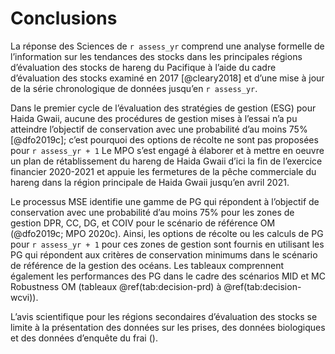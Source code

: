 # Conclusions

La réponse des Sciences de `r assess_yr` comprend une analyse formelle de l’information sur les tendances des stocks dans les principales régions d’évaluation des stocks
de hareng du Pacifique à l’aide du cadre d’évaluation des stocks examiné en 2017 [@cleary2018]
et d’une mise à jour de la série chronologique de données jusqu’en `r assess_yr`.

Dans le premier cycle de l’évaluation des stratégies de gestion (ESG) pour Haida Gwaii,
aucune des procédures de gestion mises à l’essai n’a pu atteindre l’objectif de conservation avec une probabilité d’au moins 75% [@dfo2019c];
c’est pourquoi des options de récolte ne sont pas proposées pour `r assess_yr + 1`
Le MPO s’est engagé à élaborer et à mettre en oeuvre un plan de rétablissement du hareng de Haida Gwaii d’ici la fin de l’exercice financier 2020-2021 et
appuie les fermetures de la pêche commerciale du hareng dans la région principale de Haida Gwaii jusqu’en avril 2021.

Le processus MSE identifie une gamme de PG qui répondent à l'objectif de conservation avec une probabilité d'au moins 75%
pour les zones de gestion DPR, CC, DG, et COIV pour le scénario de référence OM (@dfo2019c; MPO 2020c^\ref{fn:MSESR2020}^).
Ainsi, les options de récolte ou les calculs de PG pour `r assess_yr + 1` pour ces zones de gestion sont fournis
en utilisant les PG qui répondent aux critères de conservation minimums dans le scénario de référence de la gestion des océans.
Les tableaux comprennent également les performances des PG dans le cadre des scénarios MID et MC Robustness OM
(tableaux \@ref(tab:decision-prd) à \@ref(tab:decision-wcvi)).

L’avis scientifique pour les régions secondaires d’évaluation des stocks se limite à la présentation des données sur les prises,
des données biologiques et des données d’enquête du frai (\nameref{sec:app-minor}).
